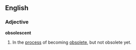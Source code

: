 ==English==
===Adjective===
'''obsolescent'''
#In the [[process]] of becoming [[obsolete]], but not obsolete yet.